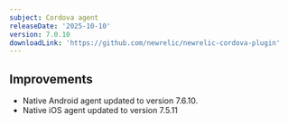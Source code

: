 ```yaml
---
subject: Cordova agent
releaseDate: '2025-10-10'
version: 7.0.10
downloadLink: 'https://github.com/newrelic/newrelic-cordova-plugin'
---
```


## Improvements

- Native Android agent updated to version 7.6.10.
- Native iOS agent updated to version 7.5.11
